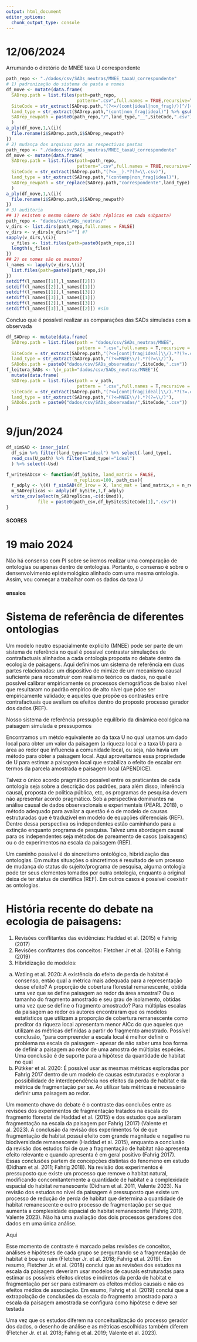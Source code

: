 ```yaml
---
output: html_document
editor_options: 
  chunk_output_type: console
---
```

# 12/06/2024

Arrumando o diretório de MNEE taxa U correspondente 

```r
path_repo <- "./dados/csv/SADs_neutras/MNEE_taxaU_correspondente"
# 1) padronização do sistema de pasta e nomes
df_move <- mutate(data.frame(
  SADrep.path = list.files(path=path_repo,
                           pattern=".csv",full.names = TRUE,recursive=T)),
  SiteCode = str_extract(SADrep.path,"(?<=/(cont|ideal|non_frag)/)[^/]+(?=\\.csv)"),
  land_type = str_extract(SADrep.path,"(cont|non_frag|ideal)") %>% gsub("cont","contemp",.),
  SADrep_newpath = paste0(path_repo,"/",land_type,"__",SiteCode,".csv")
  )
a_ply(df_move,1,\(i){
  file.rename(i$SADrep.path,i$SADrep_newpath)
})
# 2) mudança dos arquivos para as respectivas pastas
path_repo <- "./dados/csv/SADs_neutras/MNEE_taxaU_correspondente"
df_move <- mutate(data.frame(
  SADrep.path = list.files(path=path_repo,
                           pattern=".csv",full.names = TRUE,recursive=T)),
  SiteCode = str_extract(SADrep.path,"(?<=__).*?(?=\\.csv)"),
  land_type = str_extract(SADrep.path,"(contemp|non_frag|ideal)"),
  SADrep_newpath = str_replace(SADrep.path,"correspondente",land_type)
  )
a_ply(df_move,1,\(i){
  file.rename(i$SADrep.path,i$SADrep_newpath)
})
# 3) auditoria
## 1) existem o mesmo número de SADs réplicas em cada subpasta?
path_repo <- "dados/csv/SADs_neutras/"
v_dirs <- list.dirs(path_repo,full.names = FALSE)
v_dirs <- v_dirs[v_dirs!=""] #? 
sapply(v_dirs,\(i){
  v_files <- list.files(path=paste0(path_repo,i))
  length(v_files)
})
## 2) os nomes são os mesmos?
l_names <- lapply(v_dirs,\(i){
  list.files(path=paste0(path_repo,i))
})
setdiff(l_names[[1]],l_names[[2]])
setdiff(l_names[[2]],l_names[[1]])
setdiff(l_names[[1]],l_names[[3]])
setdiff(l_names[[3]],l_names[[1]])
setdiff(l_names[[2]],l_names[[3]])
setdiff(l_names[[3]],l_names[[2]]) #sim

```

Concluo que é possível realizar as comparações das SADs simuladas com a observada

```r
df_SADrep <- mutate(data.frame(
  SADrep.path = list.files(path = "dados/csv/SADs_neutras/MNEE",
                           pattern = ".csv",full.names = T,recursive = T)),
  SiteCode = str_extract(SADrep.path,"(?<=[cont|frag|ideal]\\/).*?(?=.csv)"),
  land_type = str_extract(SADrep.path,"(?<=MNEE\\/).*?(?=\\/)"),
  SADobs.path = paste0("dados/csv/SADs_observadas/",SiteCode,".csv"))
f_leitura_SADs <- \(v_path="dados/csv/SADs_neutras/MNEE"){
  mutate(data.frame(
  SADrep.path = list.files(path = v_path,
                           pattern = ".csv",full.names = T,recursive = T)),
  SiteCode = str_extract(SADrep.path,"(?<=[cont|frag|ideal]\\/).*?(?=.csv)"),
  land_type = str_extract(SADrep.path,"(?<=MNEE\\/).*?(?=\\/)"),
  SADobs.path = paste0("dados/csv/SADs_observadas/",SiteCode,".csv"))
}


```




# 9/jun/2024

```r
df_simSAD <- inner_join(
  df_sim %>% filter(land_type=="ideal") %>% select(-land_type),
  read_csv(U_path) %>% filter(land_type!="ideal")
  ) %>% select(-Usd)
```

```r
f_writeSADcsv <- function(df_bySite, land_matrix = FALSE,
                          n_replicas=100, path_csv){
  f_adply <- \(X) f_simSAD(df_1row = X, land_mat = land_matrix,n = n_replicas)
  m_SADreplicas <- adply(df_bySite,1,f_adply)
  write_csv(select(m_SADreplicas,-c(d:Umed)),
            file = paste0(path_csv,df_bySite$SiteCode[1],".csv"))
}

```



#### SCORES

# 19 maio 2024

Não há consenso com PI sobre se iremos realizar uma comparação de ontologias ou apenas dentro de ontologias. Portanto, o consenso é sobre o densenvolvimento epistemológico alinhado com uma mesma ontologia. Assim, vou começar a trabalhar com os dados da taxa U

#### ensaios

# Sistema de referência de diferentes ontologias

Um modelo neutro espacialmente explícito (MNEE) pode ser parte de um sistema de referência no qual é possível contrastar simulações de contrafactuais alinhados a cada ontologia proposta no debate dentro da ecologia de paisagens.
Aqui definimos um sistema de referência em duas partes relacionadas: um dispositivo de mimize de um mecanismo causal suficiente para reconstruir com realismo teórico os dados, no qual é possível calibrar empiricamente os processos demográficos de baixo nível que resultaram no padrão empírico de alto nível que pdoe ser empiricamente validado; e aqueles que propõe os contrastes entre contrafactuais que avaliam os efeitos dentro do proposto processo gerador dos dados (REF).

Nosso sistema de referência pressupõe equilíbrio da dinâmica ecológica na paisagem simulada e pressupomos

Encontramos um métdo equivalente ao da taxa U no qual usamos um dado local para obter um valor da paisagem (a riqueza local e a taxa U) para a área ao redor que influencia a comunidade local, ou seja, não havia um método para obter a paisagem local. Aqui aproveitamos essa propriedade de U para estimar a paisagem local que estabiliza o efeito de escalar em termos da parcela amostrada e paisagem local (APENDICE). 


Talvez o único acordo pragmático possível entre os praticantes de cada ontologia seja sobre a descrição dos padrões, para além disso, inferência causal, proposta de política pública, etc, os programas de pesquisa devem não apresentar acordo pragmático.
Sob a perspectiva dominantes na análise causal de dados observacionais e experimentais (PEARL 2018), o método adequado para avaliar a questão é o de modelo de causas estruturadas que é traduzível em modelo de equações diferenciais (REF). Dentro dessa perspectiva os independentes estão caminhando para a extinção enquanto programa de pesquisa. 
Talvez uma abordagem causal para os independentes seja métodos de pareamento de casos (paisagens) ou o de experimentos na escala da paisagem (REF).

Um caminho possível é do sincretismo ontológico, hibridização das ontologias. Em muitas situações o sincretimos é resultado de um prcesso de mudança do status do sujeito/programa de pesquisa, alguma ontologia pode ter seus elementos tomados por outra ontologia, enquanto a original deixa de ter status de científica (REF). Em outros casos é possível coexistir as ontologias. 





# História recente do debate na ecologia de paisagens:

1) Revisões conflitantes das evidências: Haddad et al. (2015) e Fahrig (2017)
2) Revisões confitantes dos conceitos: Fletcher Jr et al. (2018) e Fahrig (2019)
3) Hibridização de modelos:
a) Watling et al. 2020: A existência do efeito de perda de habitat é consenso, então qual a métrica mais adequada para a representação desse efeito? A proporção de cobertura florestal remanescente, obtida uma vez que se define paisagem ao redor da área amostral? Ou o tamanho do fragmento amostrado e seu grau de isolamento, obtidas uma vez que se define o fragmento amostrado? Para múltiplas escalas da paisagem ao redor os autores encontraram que os modelos estatísticos que utilizam a proporção de cobertura remanescente como preditor da riqueza local apresentam menor AICc do que aqueles que utilizam as métricas definidas a partir do fragmento amostrado. Possível conclusão, "para compreender a escala local é melhor definir o problema na escala da paisagem - apesar de não saber uma boa forma de definir a paisagem ao redor de uma amostra de múltiplas espécies. Uma conclusão é de suporte para a hipótese da quantidade de habitat no qual 
b) Pütkker et al. 2020: É possível usar as mesmas métricas exploradas por Fahrig 2017 dentro de um modelo de causas estruturadas e explorar a possibilidade de interdependência nos efeitos da perda de habitat e da métrica de fragmentação per se. Ao utilizar tais métricas é necessário definir uma paisagem ao redor. 


Um momento chave do debate é o contraste das concluões entre as revisões dos experimentos de fragmentação tratados na escala do fragmento florestal de Haddad et al. (2015) e dos estudos que avaliaram fragmentação na escala da paisagem por Fahrig (2017) (Valente et al. 2023). A conclusão da revisão dos experimentos foi de que fragmentação de habitat possui efeito com grande magnitude e negativo na biodiversidade remanescente (Haddad et al. 2015), enquanto a conclusão da revisão dos estudos foi de que a fragmentação de habitat não apresenta efeito relevante e quando apresenta é em geral positivo (Fahrig 2017). Essas conclusões partem de concepções distintas do fenomeno em estudo (Didham et al. 2011; Fahrig 2018). Na revisão dos experimentos é pressuposto que existe um processo que remove o habitat natural, modificando concomitantemente a quantidade de habitat e a complexidade espacial do habitat remanescente (Didham et al. 2011, Valente 2023). Na revisão dos estudos no nível da paisagem é pressuposto que existe um processo de redução de perda de habitat que determina a quantidade de habitat remanescente e outro processo de fragmentação per se que aumenta a complexidade espacial do habitat remanescente (Fahrig 2019, Valente 2023). Não há uma avaliação dos dois processos geradores dos dados em uma única análise.

Aqui 



Esse momento de contraste é marcado pelas revisões de conceitos, análises e hipóteses de cada grupo se perguntando se a fragmentação de habitat é boa ou ruim (Fletcher Jr. et al. 2018; Fahrig et al. 2019). Em resumo, Fletcher Jr. et al. (2018) conclui que as revisões dos estudos na escala da paisagem deveriam usar modelos de causals estruturadas para estimar os possíveis efeitos diretos e indiretos da perda de habitat e fragmentação per ser para estimarem os efeitos médios causais e não os efeitos médios de associação. Em esumo, Fahrig et al. (2019) conclui que a extrapolação de conclusões da escala do fragmento amostrado para a escala da paisagem amostrada se configura como hipótese e deve ser testada





Uma vez que os estudos diferem na conceitualização do processo gerador dos dados, o desenho de análise e as métricas escolhidas também diferem (Fletcher Jr. et al. 2018; Fahrig et al. 2019; Valente et al. 2023). 